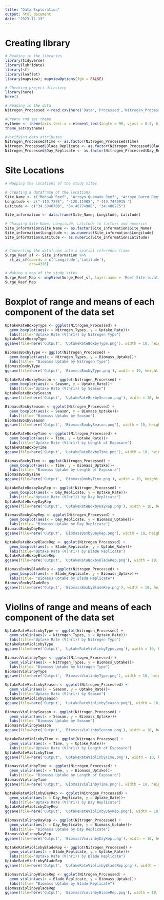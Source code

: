 ```yaml
---
title: "Data Exploration"
output: html_document
date: "2023-11-13"
---
```


# Creating library
```r
# Reading in the libraries 
library(tidyverse)
library(lubridate)
library(sf)
library(leaflet)
library(mapview); mapviewOptions(fgb = FALSE)

# Checking project directory
library(here)
here()

# Reading in the data
Nitrogen_Processed <-read.csv(here('Data','Processed','Nitrogen_Processed.csv'), stringsAsFactors=TRUE)

#Create and set theme 
mytheme <- theme(axis.text.x = element_text(angle = 90, vjust = 0.5, hjust=1))
theme_set(mytheme)

#Verifying data attributes
Nitrogen_Processed$Time <- as.factor(Nitrogen_Processed$Time)
Nitrogen_Processed$Blade_Replicate <- as.factor(Nitrogen_Processed$Blade_Replicate)
Nitrogen_Processed$Day_Replicate <- as.factor(Nitrogen_Processed$Day_Replicate)
```

# Site Locations
```r

# Mapping the locations of the study sites

# Creating a dataframe of the locations
Site_Name <- c("Mohawk Reef", "Arroyo Quemado Reef", "Arroyo Burro Reef")
Longitude <- c("-119.7295", "-120.11905", "-119.7445915	")
Latitude <- c("34.3940708", "34.46774988", "34.400275")

Site_information <- data.frame(Site_Name, Longitude, Latitude)

# Changing Site Name, Longitude, Latitude to factors and numerics
Site_information$Site_Name <- as.factor(Site_information$Site_Name)
Site_information$Longitude <- as.numeric(Site_information$Longitude)
Site_information$Latitude <- as.numeric(Site_information$Latitude)


# Converting the dataframe into a spatial reference frame
Surge_Reef_sf <- Site_information %>% 
  st_as_sf(coords = c('Longitude','Latitude'),
           crs=4326)

# Making a map of the study sites
Surge_Reef_Map <- mapView(Surge_Reef_sf, layer.name = 'Reef Site locations')
Surge_Reef_Map

```

# Boxplot of range and means of each component of the data set
```r
UptakeRateBoxbyType <- ggplot(Nitrogen_Processed) +
  geom_boxplot(aes(x = Nitrogen_Types, y = Uptake_Rate))+
  labs(title="Uptake Rate (V(hr1)) by Nitrogen Type")
UptakeRateBoxbyType
ggsave(file=here('Output', 'UptakeRateBoxbyType.png'), width = 10, height = 10, units = "cm")

BiomassBoxbyType <- ggplot(Nitrogen_Processed) +
  geom_boxplot(aes(x = Nitrogen_Types, y = Biomass_Uptake))+
  labs(title= "Biomass Uptake by Nitrogen Type")
BiomassBoxbyType
ggsave(file=here('Output', 'BiomassBoxbyType.png'), width = 10, height = 10, units = "cm")

UptakeRateBoxbySeason <- ggplot(Nitrogen_Processed) +
  geom_boxplot(aes(x = Season, y = Uptake_Rate))+
  labs(title="Uptake Rate (V(hr1)) by Season")
UptakeRateBoxbySeason
ggsave(file=here('Output', 'UptakeRateBoxbySeason.png'), width = 10, height = 10, units = "cm")

BiomassBoxbySeason <- ggplot(Nitrogen_Processed) +
  geom_boxplot(aes(x = Season, y = Biomass_Uptake))+
  labs(title= "Biomass Uptake by Season")
BiomassBoxbySeason
ggsave(file=here('Output', 'BiomassBoxbySeason.png'), width = 10, height = 10, units = "cm")

UptakeRateBoxbyTime <- ggplot(Nitrogen_Processed) +
  geom_boxplot(aes(x = Time, y = Uptake_Rate))+
  labs(title="Uptake Rate (V(hr1)) by Length of Exposure")
UptakeRateBoxbyTime
ggsave(file=here('Output', 'UptakeRateBoxbyTime.png'), width = 10, height = 10, units = "cm")

BiomassBoxbyTime <- ggplot(Nitrogen_Processed) +
  geom_boxplot(aes(x = Time, y = Biomass_Uptake))+
  labs(title= "Biomass Uptake by Length of Exposure")
BiomassBoxbyTime
ggsave(file=here('Output', 'BiomassBoxbyTime.png'), width = 10, height = 10, units = "cm")

UptakeRateBoxbyDayRep <- ggplot(Nitrogen_Processed) +
  geom_boxplot(aes(x = Day_Replicate, y = Uptake_Rate))+
  labs(title="Uptake Rate (V(hr1)) by Day Replicate")
UptakeRateBoxbyDayRep
ggsave(file=here('Output', 'UptakeRateBoxbyDayRep.png'), width = 10, height = 10, units = "cm")

BiomassBoxbyDayRep <- ggplot(Nitrogen_Processed) +
  geom_boxplot(aes(x = Day_Replicate, y = Biomass_Uptake))+
  labs(title= "Biomass Uptake by Day Replicate")
BiomassBoxbyDayRep
ggsave(file=here('Output', 'BiomassBoxbyDayRep.png'), width = 10, height = 10, units = "cm")

UptakeRateBoxbyBladeRep <- ggplot(Nitrogen_Processed) +
  geom_boxplot(aes(x = Blade_Replicate, y = Uptake_Rate))+
  labs(title="Uptake Rate (V(hr1)) by Blade Replicate")
UptakeRateBoxbyBladeRep
ggsave(file=here('Output', 'UptakeRateBoxbyBladeRep.png'), width = 10, height = 10, units = "cm")

BiomassBoxbyBladeRep <- ggplot(Nitrogen_Processed) +
  geom_boxplot(aes(x = Blade_Replicate, y = Biomass_Uptake))+
  labs(title= "Biomass Uptake by Blade Replicate")
BiomassBoxbyBladeRep
ggsave(file=here('Output', 'BiomassBoxbyBladeRep.png'), width = 10, height = 10, units = "cm")
```


# Violins of range and means of each component of the data set
```r
UptakeRateViolinbyType <- ggplot(Nitrogen_Processed) +
  geom_violin(aes(x = Nitrogen_Types, y = Uptake_Rate))+
  labs(title="Uptake Rate (V(hr1)) by Nitrogen Type")
UptakeRateViolinbyType
ggsave(file=here('Output', 'UptakeRateViolinbyType.png'), width = 10, height = 10, units = "cm")

BiomassViolinbyType <- ggplot(Nitrogen_Processed) +
  geom_violin(aes(x = Nitrogen_Types, y = Biomass_Uptake))+
  labs(title= "Biomass Uptake by Nitrogen Type")
BiomassViolinbyType
ggsave(file=here('Output', 'BiomassViolinbyType.png'), width = 10, height = 10, units = "cm")

UptakeRateViolinbySeason <- ggplot(Nitrogen_Processed) +
  geom_violin(aes(x = Season, y = Uptake_Rate))+
  labs(title="Uptake Rate (V(hr1)) by Season")
UptakeRateViolinbySeason
ggsave(file=here('Output', 'UptakeRateViolinbySeason.png'), width = 10, height = 10, units = "cm")

BiomassViolinbySeason <- ggplot(Nitrogen_Processed) +
  geom_violin(aes(x = Season, y = Biomass_Uptake))+
  labs(title= "Biomass Uptake by Season")
BiomassViolinbySeason
ggsave(file=here('Output', 'BiomassViolinbySeason.png'), width = 10, height = 10, units = "cm")

UptakeRateViolinbyTime <- ggplot(Nitrogen_Processed) +
  geom_violin(aes(x = Time, y = Uptake_Rate))+
  labs(title="Uptake Rate (V(hr1)) by Length of Exposure")
UptakeRateViolinbyTime
ggsave(file=here('Output', 'UptakeRateViolinbyTime.png'), width = 10, height = 10, units = "cm")

BiomassViolinbyTime <- ggplot(Nitrogen_Processed) +
  geom_violin(aes(x = Time, y = Biomass_Uptake))+
  labs(title= "Biomass Uptake by Length of Exposure")
BiomassViolinbyTime
ggsave(file=here('Output', 'BiomassViolinbyTime.png'), width = 10, height = 10, units = "cm")

UptakeRateViolinbyDayRep <- ggplot(Nitrogen_Processed) +
  geom_violin(aes(x = Day_Replicate, y = Uptake_Rate))+
  labs(title="Uptake Rate (V(hr1)) by Day Replicate")
UptakeRateViolinbyDayRep
ggsave(file=here('Output', 'UptakeRateViolinbyDayRep.png'), width = 10, height = 10, units = "cm")

BiomassViolinbyDayRep <- ggplot(Nitrogen_Processed) +
  geom_violin(aes(x = Day_Replicate, y = Biomass_Uptake))+
  labs(title= "Biomass Uptake by Day Replicate")
BiomassViolinbyDayRep
ggsave(file=here('Output', 'BiomassViolinbyDayRep.png'), width = 10, height = 10, units = "cm")

UptakeRateViolinbyBladeRep <- ggplot(Nitrogen_Processed) +
  geom_violin(aes(x = Blade_Replicate, y = Uptake_Rate))+
  labs(title="Uptake Rate (V(hr1)) by Blade Replicate")
UptakeRateViolinbyBladeRep
ggsave(file=here('Output', 'UptakeRateViolinbyBladeRep.png'), width = 10, height = 10, units = "cm")

BiomassViolinbyBladeRep <- ggplot(Nitrogen_Processed) +
  geom_violin(aes(x = Blade_Replicate, y = Biomass_Uptake))+
  labs(title= "Biomass Uptake by Blade Replicate")
BiomassViolinbyBladeRep
ggsave(file=here('Output', 'BiomassViolinbyBladeRep.png'), width = 10, height = 10, units = "cm")

```


